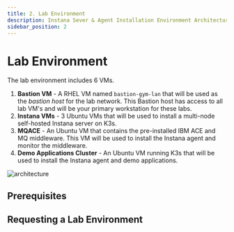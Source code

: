 ```yaml
---
title: 2. Lab Environment
description: Instana Sever & Agent Installation Environment Architecture
sidebar_position: 2
---
```



# Lab Environment

The lab environment includes 6 VMs.

1. **Bastion VM** - A RHEL VM named `bastion-gym-lan` that will be used as the
   _bastion host_ for the lab network. This Bastion host has access to all lab
   VM's and will be your primary workstation for these labs.
2. **Instana VMs** - 3 Ubuntu VMs that will be used to install a multi-node
   self-hosted Instana server on K3s.
3. **MQACE** - An Ubuntu VM that contains the pre-installed IBM ACE and MQ
   middleware. This VM will be used to install the Instana agent and monitor the
   middleware.
4. **Demo Applications Cluster** - An Ubuntu VM running K3s that will be used to
   install the Instana agent and demo applications.

![architecture](images/architecture-instana.png)

## Prerequisites

<CreateIbmId />

<LicenseInfo requiredWhen="during lab" />

## Requesting a Lab Environment

<RequestingLabEnvironment
   environmentName="Jam-in-a-Box: Instana - Install"
   environmentUrl="https://techzone.ibm.com/my/reservations/create/67e0fad6b985a83d6ad5dc14"
/>
